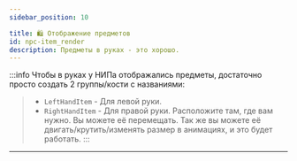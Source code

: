 ```yaml
---
sidebar_position: 10

title: 🛍️ Отображение предметов
id: npc-item_render
description: Предметы в руках - это хорошо.
---
```


:::info Чтобы в руках у НИПа отображались предметы, достаточно просто создать 2 группы/кости с названиями:
> - `LeftHandItem` - Для левой руки.
> - `RightHandItem` - Для правой руки.
Расположите там, где вам нужно. Вы можете её перемещать.
Так же вы можете её двигать/крутить/изменять размер в анимациях, и это будет работать.
:::

---
